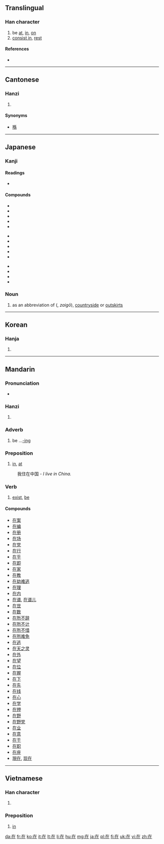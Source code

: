 ==Translingual==
{{stroke order|strokes=6}}
{{stroke order|type=animate}}

===Han character===
{{Han char|rn=32|rad=土|as=03|sn=6|four=4021<sub>4</sub>|canj=大中土 (KLG)}}

# be [[at]], [[in]], [[on]]
# [[consist in]], [[rest]]

====References====
* {{Han ref|kx=0224.181|dkj=04881|dj=0455.140|hdz=10418.070|uh=5728|ud=22312|bh=A662|bd=42594}}

----

==Cantonese==

===Hanzi===
{{yue-hanzi|jyut=|y=[[joi6|joi<sup>6</sup>]]}}

# {{defn|lang=yue|sort=土03}}

====Synonyms====
* [[喺]]

----

==Japanese==
{{ja-see-also|在-}}

===Kanji===
{{ja-kanji|grade=5|rs=土03}}

====Readings====
* {{ja-readings|on=[[ざい]] (zai)|kun=[[ある|あ-る]] (aru), [[ます|-ま-す]] (-masu) (''rare'')}}

====Compounds====
{{top3}}
* {{l|ja|sc=Jpan|在位|tr=ざいい, zaii}}
* {{l|ja|sc=Jpan|在家|tr=ざいけ, zaike}}
* {{l|ja|sc=Jpan|在庫|tr=ざいこ, zaiko}}
* {{l|ja|sc=Jpan|在校|tr=ざいこう, zaikō}}
* {{l|ja|sc=Jpan|在住|tr=ざいじゅう, zaijū}}
{{mid3}}
* {{l|ja|sc=Jpan|在職|tr=ざいしょく, zaishoku}}
* {{l|ja|sc=Jpan|在世|tr=ざいせ, zaise}}
* {{l|ja|sc=Jpan|在籍|tr=ざいせき, zaiseki}}
* {{l|ja|sc=Jpan|在宅|tr=ざいたく, zaitaku}}
* {{l|ja|sc=Jpan|在任|tr=ざいにん, zainin}}
{{mid3}}
* {{l|ja|sc=Jpan|在来|tr=ざいらい, zairai}}
* {{l|ja|sc=Jpan|在留|tr=ざいりゅう, zairyū}}
* {{l|ja|sc=Jpan|存在|tr=そんざい, sonzai}}
* {{l|ja|sc=Jpan|在日|tr=ざいにち, zainichi}}
{{bottom}}

===Noun===
{{ja-noun|k|hira=ざい|rom=zai|hidx=さい'}} 

# as an abbreviation of {{l|ja|在郷}} ({{l|ja|ざいごう}}, ''zaigō''), [[countryside]] or [[outskirts]]

----

==Korean==

===Hanja===
{{ko-hanja|hangeul=재|rv=jae|mr=chae}}

# {{defn|lang=ko|sort=土03}}

----

==Mandarin==

===Pronunciation===
* {{audio|zh-zài.ogg|audio}}

===Hanzi===
{{cmn-hanzi|pin=[[zài]] ([[zai4]])|wg=[[tsai4|tsai<sup>4</sup>]]}}

# {{defn|lang=cmn|sort=土03}}

===Adverb===
{{cmn-adv|ts|pin=zài|pint=zai4|rs=土03}}

# be ...[[-ing]]

===Preposition===
{{cmn-prep|ts|pin=zài|pint=zai4|rs=土03}}

# [[in]], [[at]]
: 我住在中国 - ''I live in China.''

===Verb===
{{cmn-verb|ts|pin=zài|pint=zai4|rs=土03}}

# [[exist]], [[be]]

====Compounds====
* [[在案]]
* [[在编]]
* [[在册]]
* [[在场]]
* [[在党]]
* [[在行]]
* [[在乎]]
* [[在即]]
* [[在家]]
* [[在教]]
* [[在劫难逃]]
* [[在理]]
* [[在内]]
* [[在谱]], [[在谱儿]]
* [[在世]]
* [[在数]]
* [[在所不辞]]
* [[在所不计]]
* [[在所不惜]]
* [[在所难免]]
* [[在逃]]
* [[在天之灵]]
* [[在外]]
* [[在望]]
* [[在位]]
* [[在握]]
* [[在下]]
* [[在先]]
* [[在线]]
* [[在心]]
* [[在学]]
* [[在押]]
* [[在野]]
* [[在野党]]
* [[在业]]
* [[在意]]
* [[在于]]
* [[在职]]
* [[在座]]
* [[現在]], [[现在]]

----

==Vietnamese==

===Han character===
{{vi-hantu|tại|rs=土03}}

# {{defn|lang=vi|sort=土03}}

===Preposition===
{{head|vi|preposition|sc=Hant}}{{attention|vi|may need inflection template}}

# [[in]]

[[da:在]]
[[fr:在]]
[[ko:在]]
[[it:在]]
[[lt:在]]
[[li:在]]
[[hu:在]]
[[mg:在]]
[[ja:在]]
[[pl:在]]
[[fi:在]]
[[uk:在]]
[[vi:在]]
[[zh:在]]